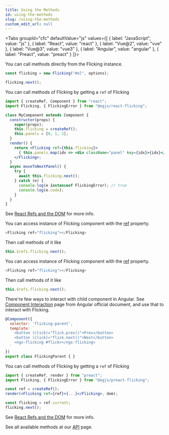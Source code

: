 ```yaml
---
title: Using the Methods
id: using-the-methods
slug: /using-the-methods
custom_edit_url: null
---
```



<Tabs
  groupId="cfc"
  defaultValue="js"
  values={[
    { label: "JavaScript", value: "js" },
    { label: "React", value: "react" },
    { label: "Vue@2", value: "vue" },
    { label: "Vue@3", value: "vue3" },
    { label: "Angular", value: "angular" },
    { label: "Preact", value: "preact" }
  ]}>
  <TabItem value="js">

You can call methods directly from the Flicking instance.

```js
const flicking = new Flicking("#el", options);

flicking.next();
```

  </TabItem>
  <TabItem value="react">

You can call methods of Flicking by getting a `ref` of Flicking

```jsx
import { createRef, Component } from "react";
import Flicking, { FlickingError } from "@egjs/react-flicking";

class MyComponent extends Component {
  constructor(props) {
    super(props);
    this.flicking = createRef();
    this.panels = [0, 1, 2];
  }
  render() {
    return <Flicking ref={this.flicking}>
      { this.panels.map(idx => <div className="panel" key={idx}>{idx}</div>) }
    </Flicking>;
  }
  async moveToNextPanel() {
    try {
      await this.flicking.next();
    } catch (e) {
      console.log(e instanceof FlickingError); // true
      console.log(e.code);
    }
  }
}
```

See [React Refs and the DOM](https://reactjs.org/docs/refs-and-the-dom.html) for more info.

  </TabItem>
  <TabItem value="vue">

You can access instance of Flicking component with the [ref](https://vuejs.org/v2/guide/components-edge-cases.html#Accessing-Child-Component-Instances-amp-Child-Elements) property.

```js
<Flicking ref="flicking"></Flicking>
```

Then call methods of it like
```js
this.$refs.flicking.next();
```

  </TabItem>
  <TabItem value="vue3">

You can access instance of Flicking component with the [ref](https://vuejs.org/v2/guide/components-edge-cases.html#Accessing-Child-Component-Instances-amp-Child-Elements) property.

```js
<Flicking ref="flicking"></Flicking>
```

Then call methods of it like
```js
this.$refs.flicking.next();
```

  </TabItem>
  <TabItem value="angular">

There're few ways to interact with child component in Angular.
See [Component Interaction](https://angular.io/guide/component-interaction#parent-interacts-with-child-via-local-variable) page from Angular official document, and use that to interact with Flicking.

```js
@Component({
  selector: 'flicking-parent',
  template: `
    <button (click)="flick.prev()">Prev</button>
    <button (click)="flick.next()">Next</button>
    <ngx-flicking #flick></ngx-flicking>
  `
})
export class FlickingParent { }
```

  </TabItem>
  <TabItem value="preact">

You can call methods of Flicking by getting a `ref` of Flicking

```jsx
import { createRef, render } from "preact";
import Flicking, { FlickingError } from "@egjs/preact-flicking";

const ref = createRef();
render(<Flicking ref={ref}>{...}</Flicking>, dom);

const flicking = ref.current;
flicking.next();
```

See [React Refs and the DOM](https://reactjs.org/docs/refs-and-the-dom.html) for more info.

  </TabItem>
</Tabs>

See all available methods at our [API](api/Flicking#methods) page.

